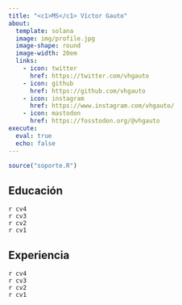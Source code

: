 ```yaml
---
title: "<c1>MS</c1> Víctor Gauto"
about:
  template: solana
  image: img/profile.jpg
  image-shape: round
  image-width: 20em
  links:
    - icon: twitter
      href: https://twitter.com/vhgauto
    - icon: github
      href: https://github.com/vhgauto
    - icon: instagram
      href: https://www.instagram.com/vhgauto/
    - icon: mastodon
      href: https://fosstodon.org/@vhgauto
execute:
  eval: true
  echo: false
---
```


<!-- traducciones a español
https://raw.githubusercontent.com/quarto-dev/quarto-cli/refs/heads/main/src/resources/language/_language-es.yml -->

```r
source("soporte.R")
```

## Educación

`r cv4`
<br>
`r cv3`
<br>
`r cv2`
<br>
`r cv1`

## Experiencia

`r cv4`
<br>
`r cv3`
<br>
`r cv2`
<br>
`r cv1`
